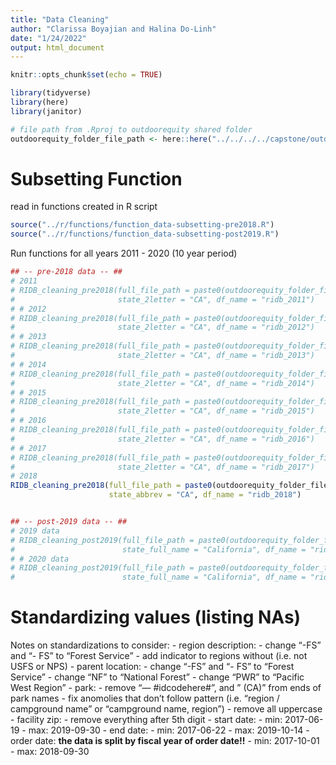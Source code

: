 ```yaml
---
title: "Data Cleaning"
author: "Clarissa Boyajian and Halina Do-Linh"
date: "1/24/2022"
output: html_document
---
```


```r
knitr::opts_chunk$set(echo = TRUE)

library(tidyverse)
library(here)
library(janitor)

# file path from .Rproj to outdoorequity shared folder
outdoorequity_folder_file_path <- here::here("../../../../capstone/outdoorequity/")
```

# Subsetting Function

read in functions created in R script
```r
source("../r/functions/function_data-subsetting-pre2018.R")
source("../r/functions/function_data-subsetting-post2019.R")
```

Run functions for all years 2011 - 2020 (10 year period)
```r
## -- pre-2018 data -- ##
# 2011
# RIDB_cleaning_pre2018(full_file_path = paste0(outdoorequity_folder_file_path, "data/2011.csv"), 
#                       state_2letter = "CA", df_name = "ridb_2011")
# # 2012
# RIDB_cleaning_pre2018(full_file_path = paste0(outdoorequity_folder_file_path, "data/2012.csv"), 
#                       state_2letter = "CA", df_name = "ridb_2012")
# # 2013
# RIDB_cleaning_pre2018(full_file_path = paste0(outdoorequity_folder_file_path, "data/2013.csv"), 
#                       state_2letter = "CA", df_name = "ridb_2013")
# # 2014
# RIDB_cleaning_pre2018(full_file_path = paste0(outdoorequity_folder_file_path, "data/2014.csv"), 
#                       state_2letter = "CA", df_name = "ridb_2014")
# # 2015
# RIDB_cleaning_pre2018(full_file_path = paste0(outdoorequity_folder_file_path, "data/2015.csv"), 
#                       state_2letter = "CA", df_name = "ridb_2015")
# # 2016
# RIDB_cleaning_pre2018(full_file_path = paste0(outdoorequity_folder_file_path, "data/2016.csv"), 
#                       state_2letter = "CA", df_name = "ridb_2016")
# # 2017
# RIDB_cleaning_pre2018(full_file_path = paste0(outdoorequity_folder_file_path, "data/2017.csv"), 
#                       state_2letter = "CA", df_name = "ridb_2017")
# 2018
RIDB_cleaning_pre2018(full_file_path = paste0(outdoorequity_folder_file_path, "data/reservations2018.csv"), 
                      state_abbrev = "CA", df_name = "ridb_2018")


## -- post-2019 data -- ##
# 2019 data
# RIDB_cleaning_post2019(full_file_path = paste0(outdoorequity_folder_file_path, "data/reservations2019.csv"), 
#                        state_full_name = "California", df_name = "ridb_2019")
# # 2020 data
# RIDB_cleaning_post2019(full_file_path = paste0(outdoorequity_folder_file_path, "data/FY20-historical-reservations-full.csv"), 
#                        state_full_name = "California", df_name = "ridb_2020")
```

# Standardizing values (listing NAs)

Notes on standardizations to consider:
- region description: 
    - change "-FS" and "- FS" to "Forest Service"
    - add indicator to regions without (i.e. not USFS or NPS)
- parent location:
    - change "-FS" and "- FS" to "Forest Service"
    - change "NF" to "National Forest"
    - change "PWR" to "Pacific West Region"
- park:
    - remove "--- #idcodehere#", and " (CA)" from ends of park names
    - fix anomolies that don't follow pattern (i.e. "region / campground name" or "campground name, region")
    - remove all uppercase
- facility zip:
    - remove everything after 5th digit
- start date:
    - min: 2017-06-19
    - max: 2019-09-30
- end date:
    - min: 2017-06-22
    - max: 2019-10-14
- order date: **the data is split by fiscal year of order date!!**
    - min: 2017-10-01
    - max: 2018-09-30

```r

```




